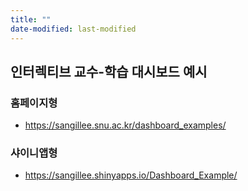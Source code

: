 ```yaml
---
title: ""
date-modified: last-modified
---
```


## 인터렉티브 교수-학습 대시보드 예시

### 홈페이지형

-   <https://sangillee.snu.ac.kr/dashboard_examples/>

### 샤이니앱형

-   <https://sangillee.shinyapps.io/Dashboard_Example/>
